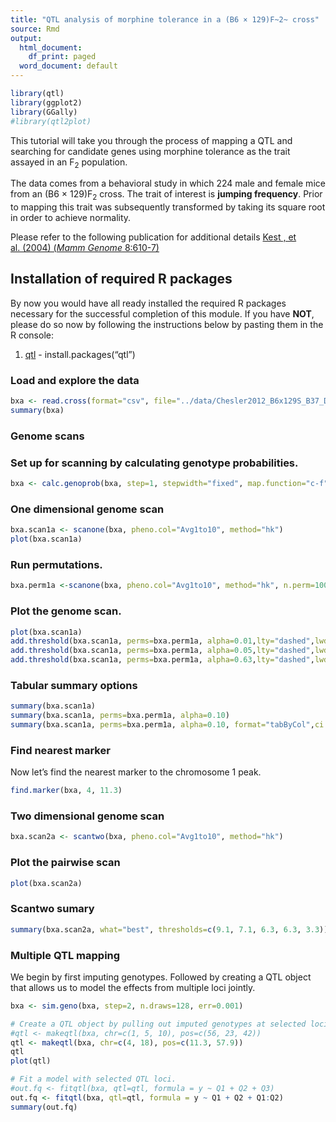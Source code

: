 ```yaml
---
title: "QTL analysis of morphine tolerance in a (B6 × 129)F~2~ cross"
source: Rmd
output:
  html_document:
    df_print: paged
  word_document: default
---
```



```r
library(qtl)
library(ggplot2)
library(GGally)
#library(qtl2plot)
```

This tutorial will take you through the process of mapping a QTL and searching for candidate genes using morphine tolerance as the trait assayed in an F~2~ population.

The data comes from a behavioral study in which 224 male and female mice from an (B6 × 129)F~2~ cross. The trait of interest is **jumping frequency**. Prior to mapping this trait was subsequently transformed by taking its square root in order to achieve normality.

Please refer to the following publication for additional details [Kest , et al. (2004) (<i>Mamm Genome</i> 8:610-7)](https://rd.springer.com/article/10.1007/s00335-004-2367-3)

## Installation of required R packages

By now you would have all ready installed the required R packages necessary for the successful completion of this module. If you have **NOT**, please do so now by following the instructions below by pasting them in the R console:

1. [qtl](http://www.rqtl.org/) - install.packages("qtl")

### Load and explore the data

```r
bxa <- read.cross(format="csv", file="../data/Chesler2012_B6x129S_B37_Data.csv", genotypes = c("B","H","S"), alleles = c("B","S"))
summary(bxa)
```

### Genome scans

### Set up for scanning by calculating genotype probabilities.
```r
bxa <- calc.genoprob(bxa, step=1, stepwidth="fixed", map.function="c-f", err=0.002)
```



###  One dimensional genome scan 
```r
bxa.scan1a <- scanone(bxa, pheno.col="Avg1to10", method="hk")
plot(bxa.scan1a)
```

###  Run permutations.
```r
bxa.perm1a <-scanone(bxa, pheno.col="Avg1to10", method="hk", n.perm=100, perm.Xsp=TRUE)
```

###  Plot the genome scan.
```r
plot(bxa.scan1a)
add.threshold(bxa.scan1a, perms=bxa.perm1a, alpha=0.01,lty="dashed",lwd=2,col="blue")
add.threshold(bxa.scan1a, perms=bxa.perm1a, alpha=0.05,lty="dashed",lwd=2,col="red")
add.threshold(bxa.scan1a, perms=bxa.perm1a, alpha=0.63,lty="dashed",lwd=2,col="green")
```

### Tabular summary options	
```r
summary(bxa.scan1a)
summary(bxa.scan1a, perms=bxa.perm1a, alpha=0.10)
summary(bxa.scan1a, perms=bxa.perm1a, alpha=0.10, format="tabByCol",ci.function="lodint")
```

### Find nearest marker	

Now let's find the nearest marker to the chromosome 1 peak.
```r
find.marker(bxa, 4, 11.3)
```

### Two dimensional genome scan 
```r
bxa.scan2a <- scantwo(bxa, pheno.col="Avg1to10", method="hk")
```


### Plot the pairwise scan
```r
plot(bxa.scan2a)
```

### Scantwo sumary
```r
summary(bxa.scan2a, what="best", thresholds=c(9.1, 7.1, 6.3, 6.3, 3.3))
```



### Multiple QTL mapping

We begin by first imputing genotypes. Followed by creating a QTL object that allows us to model the effects from multiple loci jointly.

```r
bxa <- sim.geno(bxa, step=2, n.draws=128, err=0.001)

# Create a QTL object by pulling out imputed genotypes at selected loci.
#qtl <- makeqtl(bxa, chr=c(1, 5, 10), pos=c(56, 23, 42))
qtl <- makeqtl(bxa, chr=c(4, 18), pos=c(11.3, 57.9))
qtl
plot(qtl)

# Fit a model with selected QTL loci.
#out.fq <- fitqtl(bxa, qtl=qtl, formula = y ~ Q1 + Q2 + Q3)
out.fq <- fitqtl(bxa, qtl=qtl, formula = y ~ Q1 + Q2 + Q1:Q2)
summary(out.fq)
```

